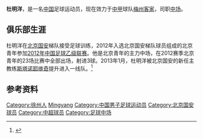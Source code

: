 {{noteta|G1=足球}}{{infobox Football biography
| name= 杜明洋
| birth_date  = {{Birth date and age|1993|1|20}}
| cityofbirth = [[江苏省|江苏省]][[徐州市|徐州市]]
| countryofbirth = [[中国|中国]]
| height = {{height|m=1.79}}
| position = [[中场|中场]]
| currentclub = [[梅州客家|梅州客家]]
| clubnumber = 26
| youthyears1= 
| youthclubs1= [[北京国安足球俱乐部|北京国安]]
| years1= 2012
| clubs1= 北京青年
| years2= 2013–2017
| clubs2= [[北京国安足球俱乐部|北京国安]]
| years3= 2018
| clubs3= →[[湖北楚風合力|湖北楚風合力]]
| years4= 2019–
| clubs4= [[梅州客家|梅州客家]]
| caps1 = 23 | goals1 = 3
| caps2 = 7  | goals2 = 1
| caps3 = 0  | goals3 = 0
| caps4 = 0  | goals4 = 0
| nationalyears1= 
| nationalteam1= 
| nationalcaps1=  | nationalgoals1 = 
| pcupdate = 2020年5月2日
| ntupdate = 
}}

'''杜明洋'''{{BD|1993年|1月20日|||Du, Mingyang}}，是一名[[中国|中国]]足球运动员，现在效力于[[中甲|中甲]]球队[[梅州客家|梅州客家]]，司职[[中场|中场]]。

==俱乐部生涯==
杜明洋在[[北京国安足球俱乐部|北京国安]]梯队接受足球训练，2012年入选北京国安梯队球员组成的北京青年参加[[2012年中国足球乙级联赛|2012年中国足球乙级联赛]]。他是北京青年的主力中场，在2012赛季北京青年的23场比赛中全部出场，射进3球。2013年1月，杜明洋被北京国安的新任主教练[[亚历山大·斯塔诺耶维奇|斯塔诺耶维奇]]提升进入一线队。<ref>{{Cite web |url=http://sports.sina.com.cn/j/2013-03-04/11296448048.shtml |title=北京国安确认2013赛季名单：新援在列上调数小将 |access-date=2013-03-28 |archive-date=2019-06-10 |archive-url=https://web.archive.org/web/20190610140707/http://sports.sina.com.cn/j/2013-03-04/11296448048.shtml |dead-url=no }}</ref>

==参考资料==
{{reflist}}

{{2012年中乙分类名单北京青年}}
{{2013年中超分类名单北京}}
{{2014年中超分类名单北京}}
{{2015年中超分类名单北京}}
{{2016年中超分类名单北京}}
{{2017年中超分类名单北京}}

{{DEFAULTSORT:Du, Mingyang}}
[[Category:徐州人|Category:徐州人]]
[[Category:杜姓|Mingyang]]
[[Category:中国男子足球运动员|Category:中国男子足球运动员]]
[[Category:北京国安球员|Category:北京国安球员]]
[[Category:中超球员|Category:中超球员]]
[[Category:足球中场|Category:足球中场]]